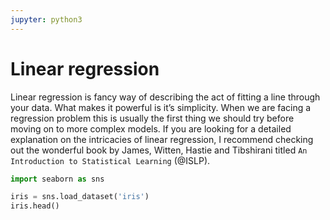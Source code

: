 ```yaml
---
jupyter: python3
---
```


# Linear regression

Linear regression is fancy way of describing the act of fitting a line through your data. What makes it powerful is it's simplicity. When we are facing a regression problem this is usually the first thing we should try before moving on to more complex models. If you are looking for a detailed explanation on the intricacies of linear regression, I recommend checking out the wonderful book by James, Witten, Hastie and Tibshirani titled `An Introduction to Statistical Learning` (@ISLP).


```python
import seaborn as sns

iris = sns.load_dataset('iris')
iris.head()
```

